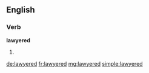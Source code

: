 ==English==

===Verb===
'''lawyered'''

# {{past of|lawyer}}

[[de:lawyered]]
[[fr:lawyered]]
[[mg:lawyered]]
[[simple:lawyered]]